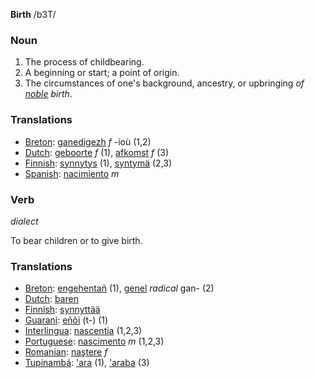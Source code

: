 '''Birth''' /b3T/

===Noun===
#The process of childbearing.
#A beginning or start; a point of origin.
#The circumstances of one's background, ancestry, or upbringing ''of [[noble]] birth''.

===Translations===

*[[Breton]]: [[ganedigezh]] ''f'' -ioù (1,2)
*[[Dutch]]: [[geboorte]] ''f'' (1), [[afkomst]] ''f'' (3)
*[[Finnish]]: [[synnytys]] (1), [[syntymä]] (2,3)
*[[Spanish]]: [[nacimiento]] ''m''

===Verb=== ''dialect''

To bear children or to give birth.

===Translations===
*[[Breton]]: [[engehentañ]] (1), [[genel]] ''radical'' gan- (2)
*[[Dutch]]: [[baren]]
*[[Finnish]]: [[synnyttää]]
*[[Guarani]]: [[eñõi]] (t-) (1)
*[[Interlingua]]: [[nascentia]] (1,2,3)
*[[Portuguese]]: [[nascimento]] ''m'' (1,2,3)
*[[Romanian]]: [[naştere]] ''f''
*[[Tupinambá]]: [['ara]] (1), [['araba]] (3)